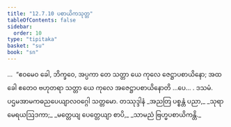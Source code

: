 ```yaml
---
title: "12.7.10 ပစာယိကသုတ္တ"
tableOfContents: false
sidebar:
  order: 10
type: "tipitaka"
basket: "su"
book: "sn"
---
```



<DynamicBreadcrumb />

<Division number="1140" book="sn" e="ch" v="18" p="450">

<Paragraph number="2454" book="sn">
…  “ဧဝမေဝ ခေါ, ဘိက္ခဝေ, အပ္ပကာ တေ သတ္တာ ယေ ကုလေ ဇေဋ္ဌာပစာယိနော; အထ ခေါ ဧတေဝ ဗဟုတရာ သတ္တာ ယေ ကုလေ အဇေဋ္ဌာပစာယိနောတိ …ပေ… .

</Paragraph>
</Division>

<Paragraph number="2455" type="center" book="sn">
ဒသမံ.



</Paragraph>

<Paragraph number="2456" type="center" book="sn">
ပဌမအာမကဓညပေယျာလဝဂ္ဂေါ သတ္တမော.



</Paragraph>

<Paragraph number="2457" type="center" book="sn">
တဿုဒ္ဒါနံ


</Paragraph>

<Paragraph number="2458" type="verses" book="sn">
_အညတြ ပစ္စန္တံ ပညာ,_  
_သုရာမေရယဩဒကာ;_  
_မတ္တေယျ ပေတ္တေယျာ စာပိ,_  
_သာမညံ ဗြဟ္မပစာယိကန္တိ._
</Paragraph>